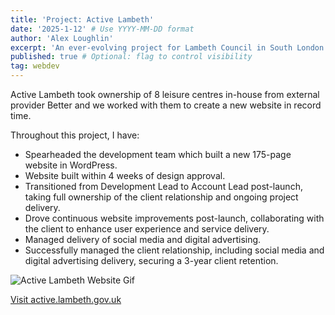 ```yaml
---
title: 'Project: Active Lambeth'
date: '2025-1-12' # Use YYYY-MM-DD format
author: 'Alex Loughlin'
excerpt: 'An ever-evolving project for Lambeth Council in South London'
published: true # Optional: flag to control visibility
tag: webdev
---
```


Active Lambeth took ownership of 8 leisure centres in-house from external provider Better and we worked with them to create a new website in record time. 

Throughout this project, I have:
- Spearheaded the development team which built a new 175-page website in WordPress.
- Website built within 4 weeks of design approval. 
- Transitioned from Development Lead to Account Lead post-launch, taking full ownership of the client relationship and ongoing project delivery.
- Drove continuous website improvements post-launch, collaborating with the client to enhance user experience and service delivery.
- Managed delivery of social media and digital advertising.
- Successfully managed the client relationship, including social media and digital advertising delivery, securing a 3-year client retention. 

![Active Lambeth Website Gif](/images/lambeth.gif)

[Visit active.lambeth.gov.uk](https://active.lambeth.gov.uk/)
